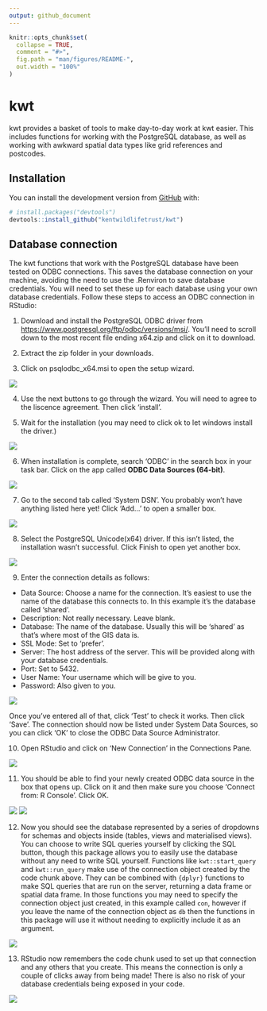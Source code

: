 ```yaml
---
output: github_document
---
```


<!-- README.md is generated from README.Rmd. Please edit that file -->

```r
knitr::opts_chunk$set(
  collapse = TRUE,
  comment = "#>",
  fig.path = "man/figures/README-",
  out.width = "100%"
)
```

# kwt

<!-- badges: start -->
<!-- badges: end -->

kwt provides a basket of tools to make day-to-day work at kwt easier. This includes functions for working with the PostgreSQL database, as well as working with awkward spatial data types like grid references and postcodes.

## Installation

You can install the development version from [GitHub](https://github.com/) with:

``` r
# install.packages("devtools")
devtools::install_github("kentwildlifetrust/kwt")
```

## Database connection

The kwt functions that work with the PostgreSQL database have been tested on ODBC connections. This saves the database connection on your machine, avoiding the need to use the .Renviron to save database credentials. You will need to set these up for each database using your own database credentials. Follow these steps to access an ODBC connection in RStudio:

1. Download and install the PostgreSQL ODBC driver from [https://www.postgresql.org/ftp/odbc/versions/msi/](https://www.postgresql.org/ftp/odbc/versions/msi/). You'll need to scroll down to the most recent file ending x64.zip and click on it to download.

2. Extract the zip folder in your downloads.

3. Click on psqlodbc_x64.msi to open the setup wizard.

![](vignettes/installer-start.png)

4. Use the next buttons to go through the wizard. You will need to agree to the liscence agreement. Then click 'install'.

5. Wait for the installation (you may need to click ok to let windows install the driver.)

![](vignettes/installer-wait.png)

6. When installation is complete, search 'ODBC' in the search box in your task bar. Click on the app called **ODBC Data Sources (64-bit)**.

![](vignettes/find-odbc-app.png)

7. Go to the second tab called 'System DSN'. You probably won't have anything listed here yet! Click 'Add...' to open a smaller box.

![](vignettes/odbc-system-dsn.png)

8. Select the PostgreSQL Unicode(x64) driver. If this isn't listed, the installation wasn't successful. Click Finish to open yet another box.

![](vignettes/choose-driver.png)

9. Enter the connection details as follows:

* Data Source: Choose a name for the connection. It's easiest to use the name of the database this connects to. In this example it's the database called 'shared'.
* Description: Not really necessary. Leave blank.
* Database: The name of the database. Usually this will be 'shared' as that's where most of the GIS data is.
* SSL Mode: Set to 'prefer'.
* Server: The host address of the server. This will be provided along with your database credentials.
* Port: Set to 5432.
* User Name: Your username which will be give to you.
* Password: Also given to you.

![](vignettes/connection-details.png)


Once you've entered all of that, click 'Test' to check it works. Then click 'Save'. The connection should now be listed under System Data Sources, so you can click 'OK' to close the ODBC Data Source Administrator.


10. Open RStudio and click on 'New Connection' in the Connections Pane.

![](vignettes/new-connection.png)

11. You should be able to find your newly created ODBC data source in the box that opens up. Click on it and then make sure you choose 'Connect from: R Console'. Click OK.

![](vignettes/choose-connection.png)
![](vignettes/connection-settings.png)

12. Now you should see the database represented by a series of dropdowns for schemas and objects inside (tables, views and materialised views). You can choose to write SQL queries yourself by clicking the SQL button, though this package allows you to easily use the database without any need to write SQL yourself. Functions like `kwt::start_query` and `kwt::run_query` make use of the connection object created by the code chunk above. They can be combined with `{dplyr}` functions to make SQL queries that are run on the server, returning a data frame or spatial data frame. In those functions you may need to specify the connection object just created, in this example called `con`, however if you leave the name of the connection object as `db` then the functions in this package will use it without needing to explicitly include it as an argument.

![](vignettes/db-list-rstudio.png)

13. RStudio now remembers the code chunk used to set up that connection and any others that you create. This means the connection is only a couple of clicks away from being made! There is also no risk of your database credentials being exposed in your code.

![](vignettes/stored-connections.png)
